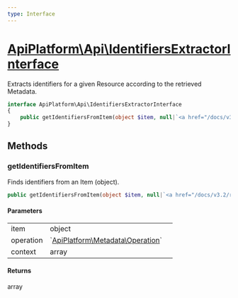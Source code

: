 ```yaml
---
type: Interface
---
```


# [ApiPlatform\Api\IdentifiersExtractorInterface](/docs/v3.2/reference/Api/IdentifiersExtractorInterface)

Extracts identifiers for a given Resource according to the retrieved Metadata.


```php
interface ApiPlatform\Api\IdentifiersExtractorInterface
{
    public getIdentifiersFromItem(object $item, null|`<a href="/docs/v3.2/reference/Metadata/Operation">ApiPlatform\Metadata\Operation</a>` $operation, array $context): array
}
```
## Methods

### getIdentifiersFromItem

Finds identifiers from an Item (object).

```php
public getIdentifiersFromItem(object $item, null|`<a href="/docs/v3.2/reference/Metadata/Operation">ApiPlatform\Metadata\Operation</a>` $operation, array $context): array
```

#### Parameters

<table><tbody>
<tr><td>item</td><td>object</td><td></td></tr><tr><td>operation</td><td>`<a href="/docs/v3.2/reference/Metadata/Operation">ApiPlatform\Metadata\Operation</a>`</td><td></td></tr><tr><td>context</td><td>array</td><td></td></tr>
</tbody>
</table>

#### Returns

array

